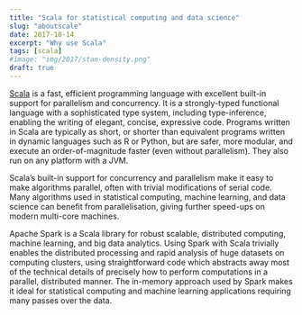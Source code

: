 ```yaml
---
title: "Scala for statistical computing and data science"
slug: "aboutscale"
date: 2017-10-14
excerpt: "Why use Scala"
tags: [scala]
#image: "img/2017/stan-density.png"
draft: true
---
```


[Scala](https://www.scala-lang.org/) is a fast, efficient programming language with excellent built-in support for parallelism and concurrency. It is a strongly-typed functional language with a sophisticated type system, including type-inference, enabling the writing of elegant, concise, expressive code. Programs written in Scala are typically as short, or shorter than equivalent programs written in dynamic languages such as R or Python, but are safer, more modular, and execute an order-of-magnitude faster (even without parallelism). They also run on any platform with a JVM.

Scala's built-in support for concurrency and parallelism make it easy to make algorithms parallel, often with trivial modifications of serial code. Many algorithms used in statistical computing, machine learning, and data science can benefit from parallelisation, giving further speed-ups on modern multi-core machines.

Apache Spark is a Scala library for robust scalable, distributed computing, machine learning, and big data analytics. Using Spark with Scala trivially enables the distributed processing and rapid analysis of huge datasets on computing clusters, using straightforward code which abstracts away most of the technical details of precisely how to perform computations in a parallel, distributed manner. The in-memory approach used by Spark makes it ideal for statistical computing and machine learning applications requiring many passes over the data.

